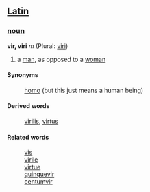 ==[[Latin]]==
===[[noun]]===
'''vir, viri''' ''m'' (Plural: [[viri]])

# a [[man]], as opposed to a [[woman]]

====Synonyms====
: [[homo]] (but this just means a human being)
====Derived words====
: [[virilis]], [[virtus]]

====Related words====
: [[vis]]
: [[virile]]
: [[virtue]]
: [[quinquevir]]
: [[centumvir]]
